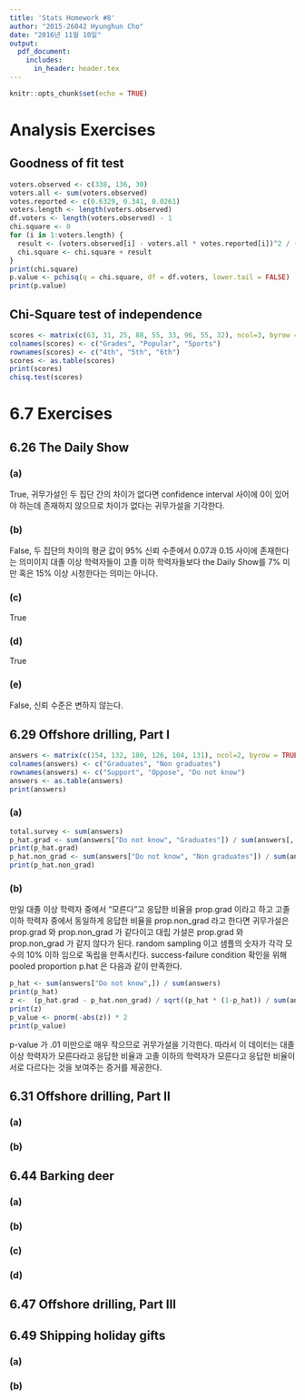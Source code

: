 ```yaml
---
title: 'Stats Homework #8'
author: "2015-26042 Hyunghun Cho"
date: "2016년 11월 10일"
output:
  pdf_document:
    includes:
      in_header: header.tex
---
```


```r
knitr::opts_chunk$set(echo = TRUE)
```

# Analysis Exercises
## Goodness of fit test

```r
voters.observed <- c(338, 136, 30)
voters.all <- sum(voters.observed)
votes.reported <- c(0.6329, 0.341, 0.0261)
voters.length <- length(voters.observed)
df.voters <- length(voters.observed) - 1
chi.square <- 0
for (i in 1:voters.length) {
  result <- (voters.observed[i] - voters.all * votes.reported[i])^2 / (voters.all * votes.reported[i])
  chi.square <- chi.square + result
}
print(chi.square)
p.value <- pchisq(q = chi.square, df = df.voters, lower.tail = FALSE)
print(p.value)
```

## Chi-Square test of independence

```r
scores <- matrix(c(63, 31, 25, 88, 55, 33, 96, 55, 32), ncol=3, byrow = TRUE)
colnames(scores) <- c("Grades", "Popular", "Sports")
rownames(scores) <- c("4th", "5th", "6th")
scores <- as.table(scores)
print(scores)
chisq.test(scores)
```

# 6.7 Exercises

## 6.26 The Daily Show

### (a)
True, 귀무가설인 두 집단 간의 차이가 없다면 confidence interval 사이에 0이 있어야 하는데 존재하지 않으므로 차이가 없다는 귀무가설을 기각한다.

### (b)
False, 두 집단의 차이의 평균 값이 95% 신뢰 수준에서 0.07과 0.15 사이에 존재한다는 의미이지 대졸 이상 학력자들이 고졸 이하 학력자들보다 the Daily Show를 7% 미만 혹은 15% 이상 시청한다는 의미는 아니다. 

### (c)
True

### (d)
True

### (e)
False, 신뢰 수준은 변하지 않는다.

## 6.29 Offshore drilling, Part I
```r
answers <- matrix(c(154, 132, 180, 126, 104, 131), ncol=2, byrow = TRUE)
colnames(answers) <- c("Graduates", "Non graduates")
rownames(answers) <- c("Support", "Oppose", "Do not know")
answers <- as.table(answers)
print(answers)
```

### (a)
```r
total.survey <- sum(answers)
p_hat.grad <- sum(answers["Do not know", "Graduates"]) / sum(answers[, "Graduates"])
print(p_hat.grad)
p_hat.non_grad <- sum(answers["Do not know", "Non graduates"]) / sum(answers[, "Non graduates"])
print(p_hat.non_grad)

```

### (b)
만일 대졸 이상 학력자 중에서 "모른다"고 응답한 비율을 prop.grad 이라고 하고 고졸 이하 학력자 중에서 동일하게 응답한 비율을 prop.non_grad 라고 한다면 귀무가설은 prop.grad 와 prop.non_grad 가 같다이고 대립 가설은 prop.grad 와 prop.non_grad 가 같지 않다가 된다.
random sampling 이고 샘플의 숫자가 각각 모수의 10% 이하 임으로 독립을 만족시킨다. success-failure condition 확인을 위해 pooled proportion p.hat 은 다음과 같이 만족한다.
```r
p_hat <- sum(answers["Do not know",]) / sum(answers)
print(p_hat)
z <-  (p_hat.grad - p_hat.non_grad) / sqrt((p_hat * (1-p_hat)) / sum(answers[, "Graduates"]) + (p_hat * (1-p_hat)) / sum(answers[, "Non graduates"]))
print(z)
p_value <- pnorm(-abs(z)) * 2
print(p_value)
```
p-value 가 .01 미만으로 매우 작으므로 귀무가설을 기각한다.  따라서 이 데이터는 대졸 이상 학력자가 모른다라고 응답한 비율과 고졸 이하의 학력자가 모른다고 응답한 비율이 서로 다르다는 것을 보여주는 증거를 제공한다. 

## 6.31 Offshore drilling, Part II

### (a)

### (b)

## 6.44 Barking deer

### (a)

### (b)

### (c)

### (d)

## 6.47 Offshore drilling, Part III



## 6.49 Shipping holiday gifts

### (a)

### (b)

